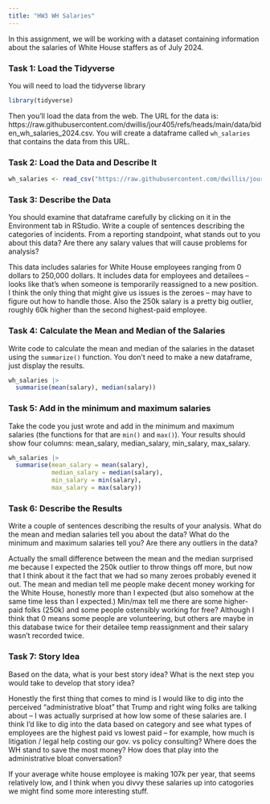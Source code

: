 ```yaml
---
title: "HW3 WH Salaries"
---
```


In this assignment, we will be working with a dataset containing information about the salaries of White House staffers as of July 2024.

### Task 1: Load the Tidyverse

You will need to load the tidyverse library

```r
library(tidyverse)
```

Then you'll load the data from the web. The URL for the data is: https://raw.githubusercontent.com/dwillis/jour405/refs/heads/main/data/biden_wh_salaries_2024.csv. You will create a dataframe called `wh_salaries` that contains the data from this URL.

### Task 2: Load the Data and Describe It

```r
wh_salaries <- read_csv("https://raw.githubusercontent.com/dwillis/jour405/refs/heads/main/data/biden_wh_salaries_2024.csv")
```
### Task 3: Describe the Data

You should examine that dataframe carefully by clicking on it in the Environment tab in RStudio. Write a couple of sentences describing the categories of incidents. From a reporting standpoint, what stands out to you about this data? Are there any salary values that will cause problems for analysis?

This data includes salaries for White House employees ranging from 0 dollars to 250,000 dollars. It includes data for employees and detailees -- looks like that's when someone is temporarily reassigned to a new position. I think the only thing that might give us issues is the zeroes -- may have to figure out how to handle those. Also the 250k salary is a pretty big outlier, roughly 60k higher than the second highest-paid employee.

### Task 4: Calculate the Mean and Median of the Salaries

Write code to calculate the mean and median of the salaries in the dataset using the `summarize()` function. You don't need to make a new dataframe, just display the results.

```r
wh_salaries |>
  summarise(mean(salary), median(salary))
```

### Task 5: Add in the minimum and maximum salaries

Take the code you just wrote and add in the minimum and maximum salaries (the functions for that are `min()` and `max()`). Your results should show four columns: mean_salary, median_salary, min_salary, max_salary.

```r
wh_salaries |>
  summarise(mean_salary = mean(salary),
            median_salary = median(salary),
            min_salary = min(salary),
            max_salary = max(salary))
```

### Task 6: Describe the Results

Write a couple of sentences describing the results of your analysis. What do the mean and median salaries tell you about the data? What do the minimum and maximum salaries tell you? Are there any outliers in the data?

Actually the small difference between the mean and the median surprised me because I expected the 250k outlier to throw things off more, but now that I think about it the fact that we had so many zeroes probably evened it out. The mean and median tell me people make decent money working for the White House, honestly more than I expected (but also somehow at the same time less than I expected.) Min/max tell me there are some higher-paid folks (250k) and some people ostensibly working for free? Although I think that 0 means some people are volunteering, but others are maybe in this database twice for their detailee temp reassignment and their salary wasn't recorded twice.

### Task 7: Story Idea

Based on the data, what is your best story idea? What is the next step you would take to develop that story idea?

Honestly the first thing that comes to mind is I would like to dig into the perceived "administrative bloat" that Trump and right wing folks are talking about -- I was actually surprised at how low some of these salaries are. I think I'd like to dig into the data based on category and see what types of employees are the highest paid vs lowest paid -- for example, how much is litigation / legal help costing our gov. vs policy consulting? Where does the WH stand to save the most money? How does that play into the administrative bloat conversation?

If your average white house employee is making 107k per year, that seems relatively low, and I think when you divvy these salaries up into catogories we might find some more interesting stuff. 

